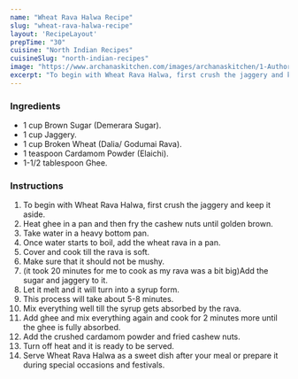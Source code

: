 ---
name: "Wheat Rava Halwa Recipe"
slug: "wheat-rava-halwa-recipe"
layout: 'RecipeLayout'
prepTime: "30"
cuisine: "North Indian Recipes"
cuisineSlug: "north-indian-recipes"
image: "https://www.archanaskitchen.com/images/archanaskitchen/1-Author/Divya_Rajagiri/WHEAT_RAVA_HALWA.jpg"
excerpt: "To begin with Wheat Rava Halwa, first crush the jaggery and keep it aside"
---

### Ingredients

- 1 cup Brown Sugar (Demerara Sugar).
- 1 cup Jaggery.
- 1 cup Broken Wheat (Dalia/ Godumai Rava).
- 1 teaspoon Cardamom Powder (Elaichi).
- 1-1/2 tablespoon Ghee.

### Instructions

1. To begin with Wheat Rava Halwa, first crush the jaggery and keep it aside.
1. Heat ghee in a pan and then fry the cashew nuts until golden brown.
1. Take water in a heavy bottom pan.
1. Once water starts to boil, add the wheat rava in a pan.
1. Cover and cook till the rava is soft.
1. Make sure that it should not be mushy.
1. (it took 20 minutes for me to cook as my rava was a bit big)Add the sugar and jaggery to it.
1. Let it melt and it will turn into a syrup form.
1. This process will take about 5-8 minutes.
1. Mix everything well till the syrup gets absorbed by the rava.
1. Add ghee and mix everything again and cook for 2 minutes more until the ghee is fully absorbed.
1. Add the crushed cardamom powder and fried cashew nuts.
1. Turn off heat and it is ready to be served.
1. Serve Wheat Rava Halwa as a sweet dish after your meal or prepare it during special occasions and festivals.
